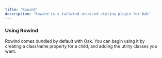 ```yaml
---
title: 'Rowind'
description: 'Rowind is a tailwind-inspired styling plugin for Oak'
---
```


### Using Rowind
Rowind comes bundled by default with Oak. You can begin using it by creating a className property for a child, and adding the utility classes you want.


